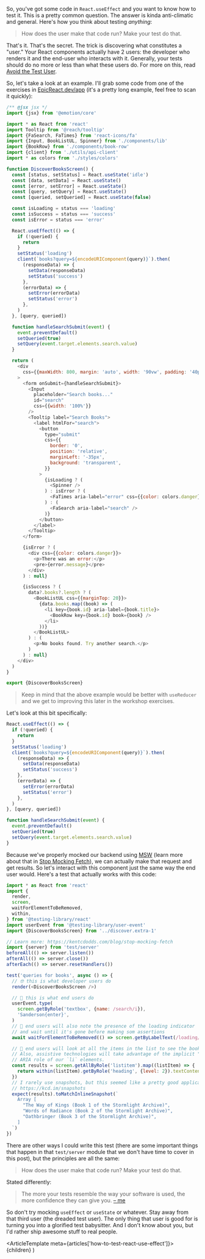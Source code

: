 So, you've got some code in `React.useEffect` and you want to know how to test
it. This is a pretty common question. The answer is kinda anti-climatic and
general. Here's how you think about testing _anything_:

> How does the user make that code run? Make your test do that.

That's it. That's the secret. The trick is discovering what constitutes a
"user." Your React components actually have 2 users: the developer who renders
it and the end-user who interacts with it. Generally, your tests should do no
more or less than what these users do. For more on this, read
[Avoid the Test User](https://kentcdodds.com/blog/avoid-the-test-user).

So, let's take a look at an example. I'll grab some code from one of the
exercises in [EpicReact.dev/app](https://epicreact.dev/app) (it's a pretty long
example, feel free to scan it quickly):

```javascript
/** @jsx jsx */
import {jsx} from '@emotion/core'

import * as React from 'react'
import Tooltip from '@reach/tooltip'
import {FaSearch, FaTimes} from 'react-icons/fa'
import {Input, BookListUL, Spinner} from './components/lib'
import {BookRow} from './components/book-row'
import {client} from './utils/api-client'
import * as colors from './styles/colors'

function DiscoverBooksScreen() {
  const [status, setStatus] = React.useState('idle')
  const [data, setData] = React.useState()
  const [error, setError] = React.useState()
  const [query, setQuery] = React.useState()
  const [queried, setQueried] = React.useState(false)

  const isLoading = status === 'loading'
  const isSuccess = status === 'success'
  const isError = status === 'error'

  React.useEffect(() => {
    if (!queried) {
      return
    }
    setStatus('loading')
    client(`books?query=${encodeURIComponent(query)}`).then(
      (responseData) => {
        setData(responseData)
        setStatus('success')
      },
      (errorData) => {
        setError(errorData)
        setStatus('error')
      },
    )
  }, [query, queried])

  function handleSearchSubmit(event) {
    event.preventDefault()
    setQueried(true)
    setQuery(event.target.elements.search.value)
  }

  return (
    <div
      css={{maxWidth: 800, margin: 'auto', width: '90vw', padding: '40px 0'}}
    >
      <form onSubmit={handleSearchSubmit}>
        <Input
          placeholder="Search books..."
          id="search"
          css={{width: '100%'}}
        />
        <Tooltip label="Search Books">
          <label htmlFor="search">
            <button
              type="submit"
              css={{
                border: '0',
                position: 'relative',
                marginLeft: '-35px',
                background: 'transparent',
              }}
            >
              {isLoading ? (
                <Spinner />
              ) : isError ? (
                <FaTimes aria-label="error" css={{color: colors.danger}} />
              ) : (
                <FaSearch aria-label="search" />
              )}
            </button>
          </label>
        </Tooltip>
      </form>

      {isError ? (
        <div css={{color: colors.danger}}>
          <p>There was an error:</p>
          <pre>{error.message}</pre>
        </div>
      ) : null}

      {isSuccess ? (
        data?.books?.length ? (
          <BookListUL css={{marginTop: 20}}>
            {data.books.map((book) => (
              <li key={book.id} aria-label={book.title}>
                <BookRow key={book.id} book={book} />
              </li>
            ))}
          </BookListUL>
        ) : (
          <p>No books found. Try another search.</p>
        )
      ) : null}
    </div>
  )
}

export {DiscoverBooksScreen}
```

> Keep in mind that the above example would be better with `useReducer` and we
> get to improving this later in the workshop exercises.

Let's look at this bit specifically:

```javascript
React.useEffect(() => {
  if (!queried) {
    return
  }
  setStatus('loading')
  client(`books?query=${encodeURIComponent(query)}`).then(
    (responseData) => {
      setData(responseData)
      setStatus('success')
    },
    (errorData) => {
      setError(errorData)
      setStatus('error')
    },
  )
}, [query, queried])

function handleSearchSubmit(event) {
  event.preventDefault()
  setQueried(true)
  setQuery(event.target.elements.search.value)
}
```

Because we've properly mocked our backend using [MSW](https://mswjs.io/) (learn
more about that in
[Stop Mocking Fetch](https://kentcdodds.com/blog/stop-mocking-fetch)), we can
actually make that request and get results. So let's interact with this
component just the same way the end user would. Here's a test that actually
works with this code:

```javascript
import * as React from 'react'
import {
  render,
  screen,
  waitForElementToBeRemoved,
  within,
} from '@testing-library/react'
import userEvent from '@testing-library/user-event'
import {DiscoverBooksScreen} from '../discover.extra-1'

// Learn more: https://kentcdodds.com/blog/stop-mocking-fetch
import {server} from 'test/server'
beforeAll(() => server.listen())
afterAll(() => server.close())
afterEach(() => server.resetHandlers())

test('queries for books', async () => {
  // 🤓 this is what developer users do
  render(<DiscoverBooksScreen />)

  // 🤠 this is what end users do
  userEvent.type(
    screen.getByRole('textbox', {name: /search/i}),
    'Sanderson{enter}',
  )
  // 🤠 end users will also note the presence of the loading indicator
  // and wait until it's gone before making som assertions
  await waitForElementToBeRemoved(() => screen.getByLabelText(/loading/i))

  // 🤠 end users will look at all the items in the list to see the book titles
  // Also, assistive technologies will take advantage of the implicit "listitem"
  // ARIA role of our `li` elements.
  const results = screen.getAllByRole('listitem').map((listItem) => {
    return within(listItem).getByRole('heading', {level: 2}).textContent
  })
  // I rarely use snapshots, but this seemed like a pretty good application:
  // https://kcd.im/snapshots
  expect(results).toMatchInlineSnapshot(`
    Array [
      "The Way of Kings (Book 1 of the Stormlight Archive)",
      "Words of Radiance (Book 2 of the Stormlight Archive)",
      "Oathbringer (Book 3 of the Stormlight Archive)",
    ]
  `)
})
```

There are other ways I could write this test (there are some important things
that happen in that `test/server` module that we don't have time to cover in
this post), but the principles are all the same:

> How does the user make that code run? Make your test do that.

Stated differently:

> The more your tests resemble the way your software is used, the more
> confidence they can give you.
> [– me](https://twitter.com/kentcdodds/status/977018512689455106)

So don't try mocking `useEffect` or `useState` or whatever. Stay away from that
third user (the dreaded test user). The only thing that user is good for is
turning you into a glorified test babysitter. And I don't know about you, but
I'd rather ship awesome stuff to real people.


  <ArticleTemplate meta={articles['how-to-test-react-use-effect']}>
    {children}
  </ArticleTemplate>
)
